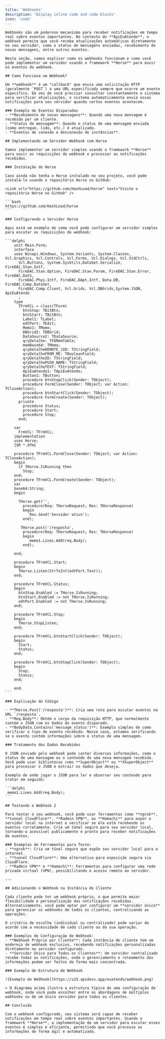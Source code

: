 ```yaml
---
title: 'Webhooks'
description: 'Display inline code and code blocks'
icon: 'code'
---
```


    Webhooks são um poderoso mecanismo para receber notificações em tempo real sobre eventos importantes. No contexto do **ApiEuAtendo**, o webhook permite que você receba atualizações automáticas diretamente no seu servidor, como o status de mensagens enviadas, recebimento de novas mensagens, entre outros eventos.

    Nesta seção, vamos explicar como os webhooks funcionam e como você pode implementar um servidor usando o framework **Horse** para ouvir os eventos do webhook.

    ## Como Funciona um Webhook?

    Um **webhook** é um "callback" que envia uma solicitação HTTP (geralmente `POST`) a uma URL especificada sempre que ocorre um evento específico. Em vez de você precisar consultar constantemente o sistema para verificar atualizações, o sistema automaticamente envia essas notificações para seu servidor quando certos eventos acontecem.

    ### Exemplo de Eventos Disparados
    - **Recebimento de novas mensagens**: Quando uma nova mensagem é recebida por um cliente.
    - **Status de mensagem**: Quando o status de uma mensagem enviada (como entregue, lido, etc.) é atualizado.
    - **Eventos de conexão e desconexão de instâncias**.

    ## Implementando um Servidor Webhook com Horse

    Vamos implementar um servidor simples usando o framework **Horse** para ouvir as requisições do webhook e processar as notificações recebidas.

    ### Instalação do Horse

    Caso ainda não tenha o Horse instalado no seu projeto, você pode instalá-lo usando o repositório Horse no GitHub:

    <Link url="https://github.com/HashLoad/horse" text="Visite o repositório Horse no GitHub" />

	```bash
    https://github.com/HashLoad/horse
    ```

    ### Configurando o Servidor Horse

    Aqui está um exemplo de como você pode configurar um servidor simples para escutar as requisições do webhook:

    ```delphi
		unit Main.Form;
		interface
		uses Winapi.Windows, System.Variants, System.Classes, Vcl.Graphics, Vcl.Controls, Vcl.Forms, Vcl.Dialogs, Vcl.StdCtrls,
		  Vcl.Buttons, System.SysUtils,DataSet.Serialize, FireDAC.Stan.Intf,
		  FireDAC.Stan.Option, FireDAC.Stan.Param, FireDAC.Stan.Error, FireDAC.DatS,
		  FireDAC.Phys.Intf, FireDAC.DApt.Intf, Data.DB, FireDAC.Comp.DataSet,
		  FireDAC.Comp.Client, Vcl.Grids, Vcl.DBGrids,System.JSON, ApiEuAtendo
		  ;
		type
		  TFrmVCL = class(TForm)
			btnStop: TBitBtn;
			btnStart: TBitBtn;
			Label1: TLabel;
			edtPort: TEdit;
			Memo1: TMemo;
			DBGrid2: TDBGrid;
			DataSource2: TDataSource;
			qryDetalhe: TFDMemTable;
			memBase64: TMemo;
			qryDetalheREMOTE_JID: TStringField;
			qryDetalheFROM_ME: TBooleanField;
			qryDetalheID: TStringField;
			qryDetalhePUSH_NAME: TStringField;
			qryDetalheTEXT: TStringField;
			ApiEuAtendo1: TApiEuAtendo;
			Button1: TButton;
			procedure btnStopClick(Sender: TObject);
			procedure FormClose(Sender: TObject; var Action: TCloseAction);
			procedure btnStartClick(Sender: TObject);
			procedure FormCreate(Sender: TObject);
		  private
			procedure Status;
			procedure Start;
			procedure Stop;
		  end;

		var
		  FrmVCL: TFrmVCL;
		implementation
		uses Horse;
		{$R *.dfm}

		procedure TFrmVCL.FormClose(Sender: TObject; var Action: TCloseAction);
		begin
		  if THorse.IsRunning then
			Stop;
		end;
		procedure TFrmVCL.FormCreate(Sender: TObject);
		var
		base64:String;
		begin

		  THorse.get('',
			procedure(Req: THorseRequest; Res: THorseResponse)
			begin
			   Res.Send('Servidor ativo');
			end);

		   THorse.post('/resposta',
			procedure(Req: THorseRequest; Res: THorseResponse)
			begin
			   memo1.Lines.Add(req.Body);
			end);

		end;

		procedure TFrmVCL.Start;
		begin
		  THorse.Listen(StrToInt(edtPort.Text));
		end;

		procedure TFrmVCL.Status;
		begin
		  btnStop.Enabled := THorse.IsRunning;
		  btnStart.Enabled := not THorse.IsRunning;
		  edtPort.Enabled := not THorse.IsRunning;
		end;

		procedure TFrmVCL.Stop;
		begin
		  THorse.StopListen;
		end;

		procedure TFrmVCL.btnStartClick(Sender: TObject);
		begin
		  Start;
		  Status;
		end;

		procedure TFrmVCL.btnStopClick(Sender: TObject);
		begin
		  Stop;
		  Status;
		end;

		end.
    ```

    ### Explicação do Código

    - **THorse.Post('/resposta')**: Cria uma rota para escutar eventos na URL `/resposta`.
    - **Req.Body**: Obtém o corpo da requisição HTTP, que normalmente contém o JSON com os dados do evento disparado.
    - **BodyData.Contains('message_status')**: Exemplo simples de como verificar o tipo de evento recebido. Nesse caso, estamos verificando se o evento contém informações sobre o status de uma mensagem.

    ### Tratamento dos Dados Recebidos

    O JSON enviado pelo webhook pode conter diversas informações, como o status de uma mensagem ou o conteúdo de uma nova mensagem recebida. Você pode usar bibliotecas como **SuperObject** ou **XSuperObject** para processar o JSON e extrair os dados que deseja.

    Exemplo de onde jogar o JSON para ler e observar seu conteudo para tratar em seguida:

    ```delphi
     memo1.Lines.Add(req.Body);
    ```

    ## Testando o Webhook 2

	Para testar o seu webhook, você pode usar ferramentas como **ngrok**, **tunnel CloudFlare**, **Radmin VPN**, ou **Hamachi** para expor o servidor local na internet e verificar se ele está recebendo os eventos corretamente. Crie um túnel seguro para seu servidor local, tornando-o acessível publicamente e pronto para receber notificações de eventos.

	### Exemplos de Ferramentas para Teste:
	- **ngrok**: Cria um túnel seguro que expõe seu servidor local para a internet.
	- **tunnel CloudFlare**: Uma alternativa para exposição segura via CloudFlare.
	- **Radmin VPN** e **Hamachi**: Ferramentas para configurar uma rede privada virtual (VPN), possibilitando o acesso remoto ao servidor.

	---

	## Adicionando o Webhook na Instância do Cliente

	Cada cliente pode ter um webhook próprio, o que permite maior flexibilidade e personalização das notificações recebidas. Alternativamente, você pode optar por configurar um **servidor único** para gerenciar os webhooks de todos os clientes, centralizando as operações.

	O critério de escolha (individual ou centralizado) pode variar de acordo com a necessidade de cada cliente ou da sua operação.

	### Exemplos de Configuração de Webhook:
	- **Webhook Próprio por Cliente**: Cada instância de cliente tem um endereço de webhook exclusivo, recebendo notificações personalizadas diretamente no servidor configurado.
	- **Servidor Único para Todos os Clientes**: Um servidor centralizado recebe todas as notificações, onde o gerenciamento e roteamento das informações podem ser feitos de forma mais concentrada.

	### Exemplo de Estrutura de Webhook

	![Exemplo de Webhook](https://s33.apidevs.app/euatendo/webhook.png)

	> O diagrama acima ilustra a estrutura típica de uma configuração de webhook, onde você pode escolher entre as abordagens de múltiplos webhooks ou de um único servidor para todos os clientes.

    ## Conclusão

    Com o webhook configurado, seu sistema será capaz de receber notificações em tempo real sobre eventos importantes. Usando o framework **Horse**, a implementação de um servidor para escutar esses eventos é simples e eficiente, permitindo que você processe as informações de forma ágil e automatizada.
